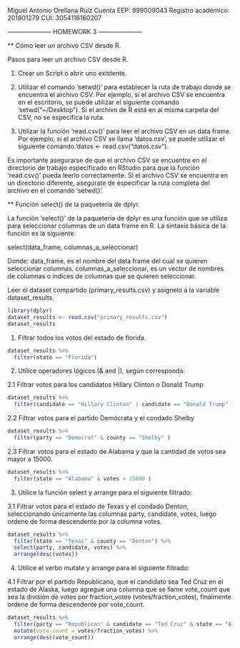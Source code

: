 Miguel Antonio Orellana Ruíz
Cuenta EEP: 999009043
Registro académico: 201801279
CUI: 3054116160207

--------------------- HOMEWORK 3 ---------------------

** Cómo leer un archivo CSV desde R.
  
  Pasos para leer un archivo CSV desde R. 
  
  1. Crear un Script o abrir uno existente. 
  
  2. Utilizar el comando 'setwd()' para establecer la ruta de trabajo donde se encuentra el archivo CSV. 
     Por ejemplo, si el archivo CSV se encuentra en el escritorio, se puede utilizar el siguiente comando 'setwd("~/Desktop"). 
     Si el archivo de R está en al misma carpeta del CSV, no se especifica la ruta. 
     
  3. Utilizar la función 'read.csv()' para leer el archivo CSV en un data frame. Por ejemplo, si el archivo CSV se llama 'datos.csv', se
     puede utilizar el siguiente comando.'datos <- read.csv("datos.csv").
  
Es importante asegurarse de que el archivo CSV se encuentre en el directorio de trabajo especificado en RStudio para que la función
'read.csv()' pueda leerlo correctamente. Si el archivo CSV se encuentra en un directorio diferente, asegúrate de especificar la ruta
completa del archivo en el comando 'setwd()'.


** Función select() de la paquetería de dplyr.

  La función 'select()' de la paquetería de dplyr es una función que se utiliza para seleccionar columnas de un data frame en R. La        sintaxis básica de la función es la siguiente: 
  
  select(data_frame, columnas_a_seleccionar)
  
  Donde:
  data_frame, es el nombre del data frame del cual se quieren seleccionar columnas.
  columnas_a_seleccionar, es un vector de nombres de columnas o índices de columnas que se quieren seleccionar.
  
  


Leer el dataset compartido (primary_results.csv) y asignelo a la variable dataset_results.

```r
library(dplyr)
dataset_results <- read.csv("primary_results.csv")
dataset_results
```

1. Filtrar todos los votos del estado de florida. 

```r
dataset_results %>%  
  filter(state == "Florida")
```


2. Utilice operadores lógicos (& and |), según corresponda:

  2.1 Filtrar votos para los candidatos Hillary Clinton o Donald Trump
  
```r
dataset_results %>%  
  filter(candidate == "Hillary Clinton" | candidate == "Donald Trump" )
```

  2.2  Filtrar votos para el partido Demócrata y el condado Shelby

```r
dataset_results %>%  
  filter(party == "Democrat" & county == "Shelby" )
```

  2.3  Filtrar votos para el estado de Alabama y que la cantidad de votos sea mayor a 15000.
  
```r
dataset_results %>%  
  filter(state == "Alabama" & votes > 15000 )
```
  
3. Utilice la función select y arrange para el siguiente filtrado:

  3.1 Filtrar votos para el estado de Texas y el condado Denton, seleccionando únicamente las columnas party, candidate, votes, luego ordene de forma descendente por la columna votes.
  
```r
dataset_results %>%  
  filter(state == "Texas" & county == "Denton") %>% 
  select(party, candidate, votes) %>% 
  arrange(desc(votes))
```
  
4. Utilice el verbo mutate y arrange para el siguiente filtrado:

  4.1 Filtrar por el partido Republicano, que el candidato sea Ted Cruz en el estado de Alaska, luego agregue una columna que se llame vote_count que sea la división de votes por fraction_votes (votes/fraction_votes), finalmente ordene de forma descendente por vote_count.
  
```r
dataset_results %>%  
  filter(party == "Republican" & candidate == "Ted Cruz" & state == "Alaska") %>% 
  mutate(vote_count = votes/fraction_votes) %>% 
  arrange(desc(vote_count))
```

